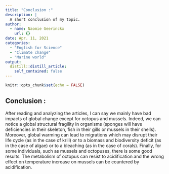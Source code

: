 ```yaml
---
title: "Conclusion :"
description: |
  A short conclusion of my topic.
author:
  - name: Naomie Geerinckx
    url: {}
date: Apr. 11, 2021
categories:
  - "English for Science"
  - "Climate change"
  - "Marine world"
output:
  distill::distill_article:
    self_contained: false
---
```


```r
knitr::opts_chunk$set(echo = FALSE)
```

## Conclusion : 

After reading and analyzing the articles, I can say we mainly have bad impacts of global change except for octopus and mussels. Indeed, we can notice a global structural fragility in organisms (sponges will have deficiencies in their skeleton, fish in their gills or mussels in their shells). Moreover, global warming can lead to migrations which may disrupt their life cycle (as in the case of krill) or to a biomass and biodiversity deficit (as in the case of algae) or to a bleaching (as in the case of corals). 
Finally, for some individuals, such as mussels and octopuses, there is some good results. The metabolism of octopus can resist to acidification and the wrong effect on temperature increase on mussels can be countered by acidification.


